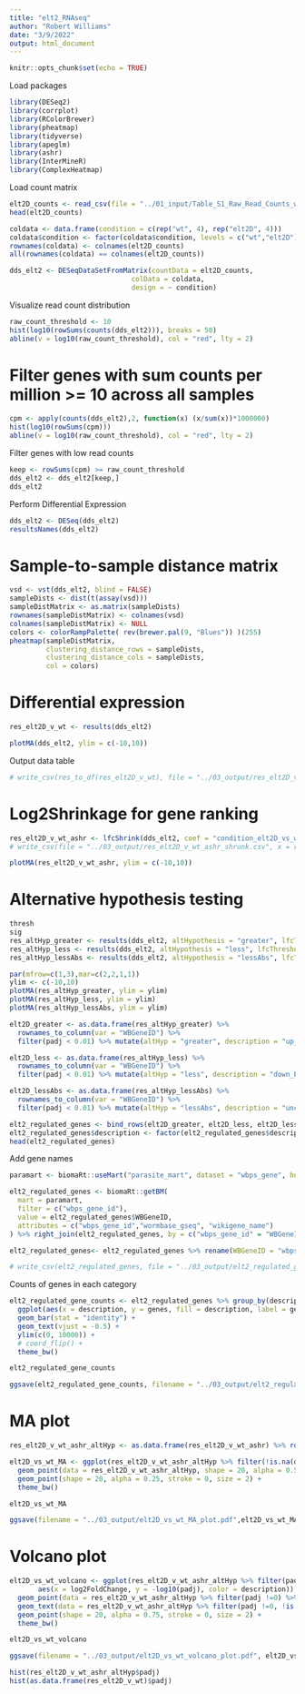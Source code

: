 ```yaml
---
title: "elt2_RNAseq"
author: "Robert Williams"
date: "3/9/2022"
output: html_document
---
```


```r
knitr::opts_chunk$set(echo = TRUE)
```

Load packages
```r
library(DESeq2)
library(corrplot)
library(RColorBrewer)
library(pheatmap)
library(tidyverse)
library(apeglm)
library(ashr)
library(InterMineR)
library(ComplexHeatmap)
```

Load count matrix

```r
elt2D_counts <- read_csv(file = "../01_input/Table_S1_Raw_Read_Counts_wt_elt2D.csv") %>% column_to_rownames(var = "WBGeneID")
head(elt2D_counts)
```

```r
coldata <- data.frame(condition = c(rep("wt", 4), rep("elt2D", 4)))
coldata$condition <- factor(coldata$condition, levels = c("wt","elt2D"))
rownames(coldata) <- colnames(elt2D_counts)
all(rownames(coldata) == colnames(elt2D_counts))
```

```r
dds_elt2 <- DESeqDataSetFromMatrix(countData = elt2D_counts,
                              colData = coldata,
                              design = ~ condition)
```

Visualize read count distribution
```r
raw_count_threshold <- 10
hist(log10(rowSums(counts(dds_elt2))), breaks = 50)
abline(v = log10(raw_count_threshold), col = "red", lty = 2)
```
# Filter genes with sum counts per million >= 10 across all samples

```r
cpm <- apply(counts(dds_elt2),2, function(x) (x/sum(x))*1000000)
hist(log10(rowSums(cpm)))
abline(v = log10(raw_count_threshold), col = "red", lty = 2)
```
Filter genes with low read counts
```r
keep <- rowSums(cpm) >= raw_count_threshold
dds_elt2 <- dds_elt2[keep,]
dds_elt2
```

Perform Differential Expression
```r
dds_elt2 <- DESeq(dds_elt2)
resultsNames(dds_elt2)
```

# Sample-to-sample distance matrix

```r
vsd <- vst(dds_elt2, blind = FALSE)
sampleDists <- dist(t(assay(vsd)))
sampleDistMatrix <- as.matrix(sampleDists)
rownames(sampleDistMatrix) <- colnames(vsd)
colnames(sampleDistMatrix) <- NULL
colors <- colorRampPalette( rev(brewer.pal(9, "Blues")) )(255)
pheatmap(sampleDistMatrix,
         clustering_distance_rows = sampleDists,
         clustering_distance_cols = sampleDists,
         col = colors)
```
# Differential expression

```r
res_elt2D_v_wt <- results(dds_elt2)
```


```r
plotMA(dds_elt2, ylim = c(-10,10))
```
Output data table

```r
# write_csv(res_to_df(res_elt2D_v_wt), file = "../03_output/res_elt2D_v_wt.csv")
```


# Log2Shrinkage for gene ranking

```r
res_elt2D_v_wt_ashr <- lfcShrink(dds_elt2, coef = "condition_elt2D_vs_wt", type = "ashr")
# write_csv(file = "../03_output/res_elt2D_v_wt_ashr_shrunk.csv", x = res_to_df(res_elt2D_v_wt_ashr))
```

```r
plotMA(res_elt2D_v_wt_ashr, ylim = c(-10,10))
```

# Alternative hypothesis testing

```r
thresh
sig
res_altHyp_greater <- results(dds_elt2, altHypothesis = "greater", lfcThreshold = thresh, alpha = sig)
res_altHyp_less <- results(dds_elt2, altHypothesis = "less", lfcThreshold = thresh, alpha = sig)
res_altHyp_lessAbs <- results(dds_elt2, altHypothesis = "lessAbs", lfcThreshold = thresh, alpha = sig)
```


```r
par(mfrow=c(1,3),mar=c(2,2,1,1))
ylim <- c(-10,10)
plotMA(res_altHyp_greater, ylim = ylim)
plotMA(res_altHyp_less, ylim = ylim)
plotMA(res_altHyp_lessAbs, ylim = ylim)
```

```r
elt2D_greater <- as.data.frame(res_altHyp_greater) %>% 
  rownames_to_column(var = "WBGeneID") %>% 
  filter(padj < 0.01) %>% mutate(altHyp = "greater", description = "up_ELT2_minus")

elt2D_less <- as.data.frame(res_altHyp_less) %>% 
  rownames_to_column(var = "WBGeneID") %>% 
  filter(padj < 0.01) %>% mutate(altHyp = "less", description = "down_ELT2_minus")

elt2D_lessAbs <- as.data.frame(res_altHyp_lessAbs) %>% 
  rownames_to_column(var = "WBGeneID") %>% 
  filter(padj < 0.01) %>% mutate(altHyp = "lessAbs", description = "unchanged_ELT2_minus")

elt2_regulated_genes <- bind_rows(elt2D_greater, elt2D_less, elt2D_lessAbs) %>% select(WBGeneID, altHyp, description)
elt2_regulated_genes$description <- factor(elt2_regulated_genes$description, levels = c("up_ELT2_minus", "down_ELT2_minus", "unchanged_ELT2_minus"))
head(elt2_regulated_genes)
```
Add gene names

```r

paramart <- biomaRt::useMart("parasite_mart", dataset = "wbps_gene", host = "https://parasite.wormbase.org", port = 443)

elt2_regulated_genes <- biomaRt::getBM(
  mart = paramart,
  filter = c("wbps_gene_id"),
  value = elt2_regulated_genes$WBGeneID,
  attributes = c("wbps_gene_id","wormbase_gseq", "wikigene_name")
) %>% right_join(elt2_regulated_genes, by = c("wbps_gene_id" = "WBGeneID"))

elt2_regulated_genes<- elt2_regulated_genes %>% rename(WBGeneID = "wbps_gene_id")

# write_csv(elt2_regulated_genes, file = "../03_output/elt2_regulated_gene_sets.csv")
```


Counts of genes in each category

```r
elt2_regulated_gene_counts <- elt2_regulated_genes %>% group_by(description) %>% summarise(genes = n()) %>% fct_recode(description = c(""))
  ggplot(aes(x = description, y = genes, fill = description, label = genes)) +
  geom_bar(stat = "identity") +
  geom_text(vjust = -0.5) +
  ylim(c(0, 10000)) +
  # coord_flip() +
  theme_bw()

elt2_regulated_gene_counts

ggsave(elt2_regulated_gene_counts, filename = "../03_output/elt2_regulated_gene_counts_plot.pdf", width = 6, height = 3, useDingbats = FALSE)
```

# MA plot

```r
res_elt2D_v_wt_ashr_altHyp <- as.data.frame(res_elt2D_v_wt_ashr) %>% rownames_to_column(var = "WBGeneID") %>% left_join(elt2_regulated_genes, by = "WBGeneID")

elt2D_vs_wt_MA <- ggplot(res_elt2D_v_wt_ashr_altHyp %>% filter(!is.na(description)), aes(x = log10(baseMean), y = log2FoldChange, color = description)) +
  geom_point(data = res_elt2D_v_wt_ashr_altHyp, shape = 20, alpha = 0.5, stroke = 0, size = 2, color = "grey") +
  geom_point(shape = 20, alpha = 0.25, stroke = 0, size = 2) +
  theme_bw()

elt2D_vs_wt_MA

ggsave(filename = "../03_output/elt2D_vs_wt_MA_plot.pdf",elt2D_vs_wt_MA, width = 5, height = 3, useDingbats=FALSE)
```

# Volcano plot

```r
elt2D_vs_wt_volcano <- ggplot(res_elt2D_v_wt_ashr_altHyp %>% filter(padj !=0, !is.na(description)), 
       aes(x = log2FoldChange, y = -log10(padj), color = description)) +
  geom_point(data = res_elt2D_v_wt_ashr_altHyp %>% filter(padj !=0) %>% dplyr::select(-description),shape = 20, alpha = 0.75, stroke = 0, size = 2, color = "darkgrey") +
  geom_text(data = res_elt2D_v_wt_ashr_altHyp %>% filter(padj !=0, !is.na(description)) %>% slice_max(-log10(padj), n= 5), aes(x = log2FoldChange, y = -log10(padj), label = wikigene_name)) +
  geom_point(shape = 20, alpha = 0.75, stroke = 0, size = 2) +
  theme_bw()

elt2D_vs_wt_volcano

ggsave(filename = "../03_output/elt2D_vs_wt_volcano_plot.pdf", elt2D_vs_wt_volcano, width = 5, height = 3, useDingbats = FALSE)
```



```r
hist(res_elt2D_v_wt_ashr_altHyp$padj)
hist(as.data.frame(res_elt2D_v_wt)$padj)
```

